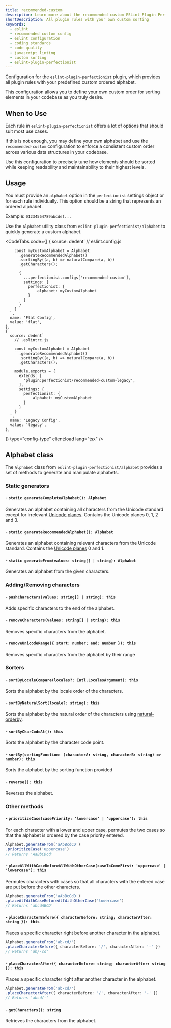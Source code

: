 ```yaml
---
title: recommended-custom
description: Learn more about the recommended custom ESLint Plugin Perfectionist configuration for sorting and organizing your code. Take customization to new levels while maintaining a consistent coding style with this setup
shortDescription: All plugin rules with your own custom sorting
keywords:
  - eslint
  - recommended custom config
  - eslint configuration
  - coding standards
  - code quality
  - javascript linting
  - custom sorting
  - eslint-plugin-perfectionist
---
```



Configuration for the `eslint-plugin-perfectionist` plugin, which provides all plugin rules with your predefined custom ordered alphabet.

This configuration allows you to define your own custom order for sorting elements in your codebase as you truly desire.

## When to Use

Each rule in `eslint-plugin-perfectionist` offers a lot of options that should suit most use cases.

If this is not enough, you may define your own alphabet and use the `recommended-custom` configuration to enforce a consistent custom order across various data structures in your codebase.

Use this configuration to precisely tune how elements should be sorted while keeping readability and maintainability to their highest levels.

## Usage

You must provide an `alphabet` option in the `perfectionist` settings object or for each rule individually.
This option should be a string that represents an ordered alphabet.

Example: `01234564789abcdef...`

Use the `Alphabet` utility class from `eslint-plugin-perfectionist/alphabet` to quickly generate a custom alphabet.

<CodeTabs
  code={[
    {
      source: dedent`
        // eslint.config.js

        const myCustomAlphabet = Alphabet
          .generateRecommendedAlphabet()
          .sortingBy((a, b) => naturalCompare(a, b))
          .getCharacters();

          {
            ...perfectionist.configs['recommended-custom'],
            settings: {
              perfectionist: {
                  alphabet: myCustomAlphabet
              }
            }
          }
        ]
      `,
      name: 'Flat Config',
      value: 'flat',
    },
    {
      source: dedent`
        // .eslintrc.js

        const myCustomAlphabet = Alphabet
          .generateRecommendedAlphabet()
          .sortingBy((a, b) => naturalCompare(a, b))
          .getCharacters();

        module.exports = {
          extends: [
            'plugin:perfectionist/recommended-custom-legacy',
          ],
          settings: {
            perfectionist: {
                alphabet: myCustomAlphabet
            }
          }
        }
      `,
      name: 'Legacy Config',
      value: 'legacy',
    },
]}
type="config-type"
client:load
lang="tsx"
/>

## Alphabet class

The `Alphabet` class from `eslint-plugin-perfectionist/alphabet` provides a set of methods to generate and manipulate alphabets.

### Static generators

#### - `static generateCompleteAlphabet(): Alphabet`

Generates an alphabet containing all characters from the Unicode standard except for irrelevant [Unicode planes](https://en.wikipedia.org/wiki/Plane_(Unicode)).
Contains the Unicode planes 0, 1, 2 and 3.

#### - `static generateRecommendedAlphabet(): Alphabet`

Generates an alphabet containing relevant characters from the Unicode standard. Contains the [Unicode planes](https://en.wikipedia.org/wiki/Plane_(Unicode)) 0 and 1.

#### - `static generateFrom(values: string[] | string): Alphabet`

Generates an alphabet from the given characters.

### Adding/Removing characters

#### - `pushCharacters(values: string[] | string): this`

Adds specific characters to the end of the alphabet.

#### - `removeCharacters(values: string[] | string): this`

Removes specific characters from the alphabet.

#### - `removeUnicodeRange({ start: number; end: number }): this`

Removes specific characters from the alphabet by their range

### Sorters

#### - `sortByLocaleCompare(locales?: Intl.LocalesArgument): this`

Sorts the alphabet by the locale order of the characters.

#### - `sortByNaturalSort(locale?: string): this`

Sorts the alphabet by the natural order of the characters using [natural-orderby](https://github.com/yobacca/natural-orderby).

#### - `sortByCharCodeAt(): this`

Sorts the alphabet by the character code point.

#### - `sortBy(sortingFunction: (characterA: string, characterB: string) => number): this`

Sorts the alphabet by the sorting function provided

#### - `reverse(): this`

Reverses the alphabet.

### Other methods

#### - `prioritizeCase(casePriority: 'lowercase' | 'uppercase'): this`

For each character with a lower and upper case, permutes the two cases so that the alphabet is ordered by the case priority entered.

```ts
Alphabet.generateFrom('aAbBcdCD')
.prioritizeCase('uppercase')
// Returns 'AaBbCDcd'
````

#### - `placeAllWithCaseBeforeAllWithOtherCase(caseToComeFirst: 'uppercase' | 'lowercase'): this`

Permutes characters with cases so that all characters with the entered case are put before the other characters.

```ts
Alphabet.generateFrom('aAbBcCdD')
.placeAllWithCaseBeforeAllWithOtherCase('lowercase')
// Returns 'abcdABCD'
````

#### - `placeCharacterBefore({ characterBefore: string; characterAfter: string }): this`

Places a specific character right before another character in the alphabet.

```ts
Alphabet.generateFrom('ab-cd/')
.placeCharacterBefore({ characterBefore: '/', characterAfter: '-' })
// Returns 'ab/-cd'
```

#### - `placeCharacterAfter({ characterBefore: string; characterAfter: string }): this`

Places a specific character right after another character in the alphabet.

```ts
Alphabet.generateFrom('ab-cd/')
.placeCharacterAfter({ characterBefore: '/', characterAfter: '-' })
// Returns 'abcd/-'
```

#### - `getCharacters(): string`

Retrieves the characters from the alphabet.
